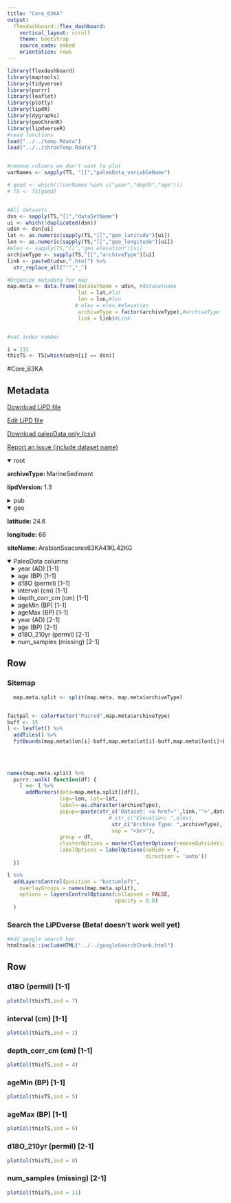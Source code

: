 ```yaml
---
title: "Core_63KA"
output: 
  flexdashboard::flex_dashboard:
    vertical_layout: scroll
    theme: bootstrap
    source_code: embed
    orientation: rows
---
```


```r
library(flexdashboard)
library(maptools)
library(tidyverse)
library(purrr)
library(leaflet)
library(plotly)
library(lipdR)
library(dygraphs)
library(geoChronR)
library(lipdverseR)
#read functions
load("../../temp.Rdata")
load("../../chronTemp.Rdata")


#remove columns we don't want to plot
varNames <- sapply(TS, "[[","paleoData_variableName")

# good <- which(!(varNames %in% c("year","depth","age")))
# TS <- TS[good]


#All datasets
dsn <- sapply(TS,"[[","dataSetName")
ui <- which(!duplicated(dsn))
udsn <- dsn[ui]
lat <- as.numeric(sapply(TS,"[[","geo_latitude")[ui])
lon <- as.numeric(sapply(TS,"[[","geo_longitude")[ui])
#elev <- sapply(TS,"[[","geo_elevation")[ui]
archiveType <- sapply(TS,"[[","archiveType")[ui]
link <- paste0(udsn,".html") %>% 
  str_replace_all("'","_")

#Organize metadata for map
map.meta <- data.frame(dataSetName = udsn, #datasetname
                       lat = lat,#lat
                       lon = lon,#lon
                      # elev = elev,#elevation
                       archiveType = factor(archiveType),#archiveType
                       link = link)#Link


#set index number

i = 131
thisTS <- TS[which(udsn[i] == dsn)]
```
#Core_63KA

Metadata {.sidebar}
-------------------------------------
[Download LiPD file](Core_63KA.lpd)
            

[Edit LiPD file](http://lipd.net/playground?source=http://lipdverse.org/globalHolocene/0_25_5/Core_63KA.lpd)
            

[Download paleoData only (csv)](Core_63KA.csv)
            

[Report an issue (include dataset name)](https://github.com/nickmckay/LiPDverse/issues)

<details open style="margin-left: 0px">
<summary>root</summary>
<p style="margin-left: 0px"><strong>archiveType: </strong>MarineSediment
<p style="margin-left: 0px"><strong>lipdVersion: </strong>1.3
</details>
<details>
<summary>pub</summary>
<details style="margin-left: 10px">
<summary>pub1</summary>
<p style="margin-left: 10px"><strong>author: </strong>list(list(name = "Staubwasser, M."), list(name = "Sirocko, F."), list(name = "Grootes, P. M."), list(name = "Segl, M."))
<p style="margin-left: 10px"><strong>citeKey: </strong>staubwasser2003climatechangeatthe42kabpt
<p style="margin-left: 10px"><strong>journal: </strong>Geophysical Research Letters
<p style="margin-left: 10px"><strong>volume: </strong>30
<p style="margin-left: 10px"><strong>pages: </strong>n/a-n/a
<p style="margin-left: 10px"><strong>title: </strong>Climate change at the 4.2 ka BP termination of the Indus valley civilization and Holocene south Asian monsoon variability
</details>
<details style="margin-left: 10px">
<summary>pub2</summary>
<p style="margin-left: 10px"><strong>author: </strong>list(list(name = NA))
</details>
</details>
<details open style="margin-left: 0px">
<summary>geo</summary>
<p style="margin-left: 0px"><strong>latitude: </strong>24.6
<p style="margin-left: 0px"><strong>longitude: </strong>66
<p style="margin-left: 0px"><strong>siteName: </strong>ArabianSeacores63KA41KL42KG
</details>
<details open>
<summary>PaleoData columns</summary>
<details style="margin-left: 10px">
<summary>year (AD) [1-1]</summary>
<p style="margin-left: 10px"><strong>TSid: </strong>RHjbQ0A0oHf
<p style="margin-left: 10px"><strong>variableName: </strong>year
<p style="margin-left: 10px"><strong>units: </strong>AD
<p style="margin-left: 10px"><strong>description: </strong>Year AD
</details>
<details style="margin-left: 10px">
<summary>age (BP) [1-1]</summary>
<p style="margin-left: 10px"><strong>TSid: </strong>RN7h6WSzAnW
<p style="margin-left: 10px"><strong>variableName: </strong>age
<p style="margin-left: 10px"><strong>units: </strong>BP
<p style="margin-left: 10px"><strong>description: </strong>Years before present (1950) BP
</details>
<details style="margin-left: 10px">
<summary>d18O (permil) [1-1]</summary>
<p style="margin-left: 10px"><strong>TSid: </strong>GH32a187d8
<p style="margin-left: 10px"><strong>variableName: </strong>d18O
<p style="margin-left: 10px"><strong>units: </strong>permil
<p style="margin-left: 10px"><strong>description: </strong>d18Opermil
<p style="margin-left: 10px"><strong>useInGlobalTemperatureAnalysis: </strong>TRUE
<details>
<summary>interpretation</summary>
<details style="margin-left: 20px">
<summary>1</summary>
<p style="margin-left: 20px"><strong>direction: </strong>negative
<p style="margin-left: 20px"><strong>interpDirection: </strong>negative
<p style="margin-left: 20px"><strong>scope: </strong>climate
<p style="margin-left: 20px"><strong>seasonality: </strong>1 2 3 4 5 6 7 8 9 10 11 12
<p style="margin-left: 20px"><strong>variable: </strong>M
<p style="margin-left: 20px"><strong>variableDetail: </strong>precipitation
</details>
</details>
</details>
<details style="margin-left: 10px">
<summary>interval (cm) [1-1]</summary>
<p style="margin-left: 10px"><strong>TSid: </strong>GHdd4977d4
<p style="margin-left: 10px"><strong>variableName: </strong>interval
<p style="margin-left: 10px"><strong>units: </strong>cm
<p style="margin-left: 10px"><strong>description: </strong>interval
<p style="margin-left: 10px"><strong>useInGlobalTemperatureAnalysis: </strong>FALSE
</details>
<details style="margin-left: 10px">
<summary>depth_corr_cm (cm) [1-1]</summary>
<p style="margin-left: 10px"><strong>TSid: </strong>GH52e9897a
<p style="margin-left: 10px"><strong>variableName: </strong>depth_corr_cm
<p style="margin-left: 10px"><strong>units: </strong>cm
<p style="margin-left: 10px"><strong>description: </strong>correcteddepthincm
<p style="margin-left: 10px"><strong>useInGlobalTemperatureAnalysis: </strong>FALSE
</details>
<details style="margin-left: 10px">
<summary>ageMin (BP) [1-1]</summary>
<p style="margin-left: 10px"><strong>TSid: </strong>GH7b8f3111
<p style="margin-left: 10px"><strong>variableName: </strong>ageMin
<p style="margin-left: 10px"><strong>units: </strong>BP
<p style="margin-left: 10px"><strong>description: </strong>topcalageyryr BP
<p style="margin-left: 10px"><strong>useInGlobalTemperatureAnalysis: </strong>FALSE
</details>
<details style="margin-left: 10px">
<summary>ageMax (BP) [1-1]</summary>
<p style="margin-left: 10px"><strong>TSid: </strong>GH676b9cef
<p style="margin-left: 10px"><strong>variableName: </strong>ageMax
<p style="margin-left: 10px"><strong>units: </strong>BP
<p style="margin-left: 10px"><strong>description: </strong>basecalageyryr BP
<p style="margin-left: 10px"><strong>useInGlobalTemperatureAnalysis: </strong>FALSE
</details>
<details style="margin-left: 10px">
<summary>year (AD) [2-1]</summary>
<p style="margin-left: 10px"><strong>TSid: </strong>RYHIYrDepQt
<p style="margin-left: 10px"><strong>variableName: </strong>year
<p style="margin-left: 10px"><strong>units: </strong>AD
<p style="margin-left: 10px"><strong>description: </strong>Year AD
</details>
<details style="margin-left: 10px">
<summary>age (BP) [2-1]</summary>
<p style="margin-left: 10px"><strong>TSid: </strong>Ro929W2tG6e
<p style="margin-left: 10px"><strong>variableName: </strong>age
<p style="margin-left: 10px"><strong>units: </strong>BP
<p style="margin-left: 10px"><strong>description: </strong>Years before present (1950) BP
</details>
<details style="margin-left: 10px">
<summary>d18O_210yr (permil) [2-1]</summary>
<p style="margin-left: 10px"><strong>TSid: </strong>GH6ab85274
<p style="margin-left: 10px"><strong>variableName: </strong>d18O_210yr
<p style="margin-left: 10px"><strong>units: </strong>permil
<p style="margin-left: 10px"><strong>description: </strong>d18O permil, 210 year average
<p style="margin-left: 10px"><strong>useInGlobalTemperatureAnalysis: </strong>FALSE
</details>
<details style="margin-left: 10px">
<summary>num_samples (missing) [2-1]</summary>
<p style="margin-left: 10px"><strong>TSid: </strong>GH0b47a6b6
<p style="margin-left: 10px"><strong>variableName: </strong>num_samples
<p style="margin-left: 10px"><strong>units: </strong>missing
<p style="margin-left: 10px"><strong>description: </strong>numberofsamplesincludedin210yearaverage
<p style="margin-left: 10px"><strong>useInGlobalTemperatureAnalysis: </strong>FALSE
</details>

Row {.tabset .tabset-fade}
-----------------------------------------------------------------------

### Sitemap

```r
  map.meta.split <- split(map.meta, map.meta$archiveType)


factpal <- colorFactor("Paired",map.meta$archiveType)
buff <- 15
l <- leaflet() %>% 
  addTiles() %>% 
  fitBounds(map.meta$lon[i]-buff,map.meta$lat[i]-buff,map.meta$lon[i]+buff,map.meta$lat[i]+buff)
  

  
  
names(map.meta.split) %>%
  purrr::walk( function(df) {
    l <<- l %>%
      addMarkers(data=map.meta.split[[df]],
                 lng=~lon, lat=~lat,
                 label=~as.character(archiveType),
                 popup=~paste(str_c('Dataset: <a href="',link,'">',dataSetName,'</a>'),
                                 # str_c("Elevation: ",elev),
                                  str_c("Archive Type: ",archiveType),
                                  sep = "<br>"),
                 group = df,
                 clusterOptions = markerClusterOptions(removeOutsideVisibleBounds = F),
                 labelOptions = labelOptions(noHide = F,
                                             direction = 'auto'))
  })

l %>%
  addLayersControl(position = "bottomleft",
    overlayGroups = names(map.meta.split),
    options = layersControlOptions(collapsed = FALSE,
                                   opacity = 0.8)
  )
```

### Search the LiPDverse (Beta! doesn't work well yet)
```r
#Add google search bar
htmltools::includeHTML("../../googleSearchChunk.html")
```


Row {.tabset .tabset-fade}
-----------------------------------------------------------------------

### d18O (permil) [1-1]
```r
plotCol(thisTS,ind = 7)
```

### interval (cm) [1-1]
```r
plotCol(thisTS,ind = 1)
```

### depth_corr_cm (cm) [1-1]
```r
plotCol(thisTS,ind = 4)
```

### ageMin (BP) [1-1]
```r
plotCol(thisTS,ind = 5)
```

### ageMax (BP) [1-1]
```r
plotCol(thisTS,ind = 6)
```

### d18O_210yr (permil) [2-1]
```r
plotCol(thisTS,ind = 8)
```

### num_samples (missing) [2-1]
```r
plotCol(thisTS,ind = 11)
```
